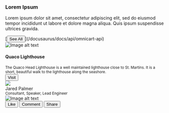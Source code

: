 <p />
<div class="container">
  <div class="row">
    <div class="col col--4">
      <div class="card-demo">
        <div class="card">
          <div class="card__header">
            <h3>Lorem Ipsum</h3>
          </div>
          <div class="card__body">
            <p>
              Lorem ipsum dolor sit amet, consectetur adipiscing elit, sed do eiusmod
              tempor incididunt ut labore et dolore magna aliqua. Quis ipsum
              suspendisse ultrices gravida.
            </p>
          </div>
          <div class="card__footer">
            [<button class="button button--success button--block">See All</button>](/docusaurus/docs/api/omnicart-api)
          </div>
        </div>
      </div>
    </div>
    <div class="col col--4">
      <div class="card-demo">
        <div class="card">
          <div class="card__image">
            <img
              src="https://images.unsplash.com/photo-1506624183912-c602f4a21ca7?ixlib=rb-1.2.1&ixid=eyJhcHBfaWQiOjEyMDd9&auto=format&fit=crop&w=800&q=60"
              alt="Image alt text"
              title="Logo Title Text 1" />
          </div>
          <div class="card__body">
            <h4>Quaco Lighthouse</h4>
            <small>
              The Quaco Head Lighthouse is a well maintained lighthouse close to St.
              Martins. It is a short, beautiful walk to the lighthouse along the
              seashore.
            </small>
          </div>
          <div class="card__footer">
            <button class="button button--primary button--block" to="/docs/integration/intro">Visit</button>
          </div>
        </div>
      </div>
    </div>
    <div class="col col--4">
      <div class="card-demo">
        <div class="card">
          <div class="card__header">
            <div class="avatar">
              <img
                class="avatar__photo"
                src="https://avatars1.githubusercontent.com/u/4060187?s=460&v=4" />
              <div class="avatar__intro">
                <div class="avatar__name">Jared Palmer</div>
                <small class="avatar__subtitle">
                  Consultant, Speaker, Lead Engineer
                </small>
              </div>
            </div>
          </div>
          <div class="card__image">
            <img
              src="https://images.unsplash.com/photo-1501619951397-5ba40d0f75da?ixlib=rb-1.2.1&auto=format&fit=crop&w=1655&q=80"
              alt="Image alt text"
              title="Logo Title Text 1" />
          </div>
          <div class="card__footer">
            <div class="button-group button-group--block">
              <button class="button button--secondary">Like</button>
              <button class="button button--secondary">Comment</button>
              <button class="button button--secondary">Share</button>
            </div>
          </div>
        </div>
      </div>
    </div>
  </div>
</div>

